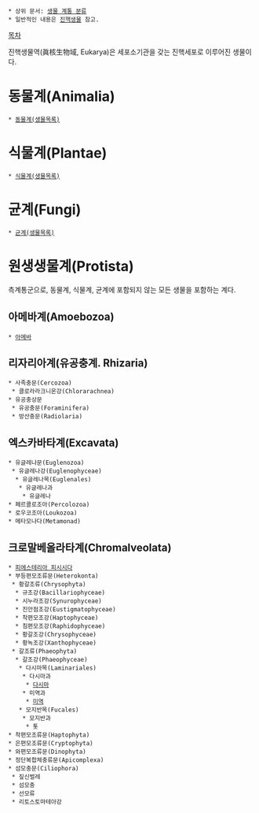  * 상위 문서: [[생물 계통 분류]]
 * 일반적인 내용은 [[진핵생물]] 참고.

[[목차]]

진핵생물역(眞核生物域, Eukarya)은 세포소기관을 갖는 진핵세포로 이루어진 생물이다.

= 동물계(Animalia) =
 * [[동물계(생물목록)]]

= 식물계(Plantae) =
 * [[식물계(생물목록)]]

= 균계(Fungi) =
 * [[균계(생물목록)]]

= 원생생물계(Protista) =
측계통군으로, 동물계, 식물계, 균계에 포함되지 않는 모든 생물을 포함하는 계다.

== 아메바계(Amoebozoa) ==
 * [[아메바]]

== 리자리아계(유공충계. Rhizaria) ==
 * 사족충문(Cercozoa)
  * 클로라라크니온강(Chlorarachnea)
 * 유공충상문
  * 유공충문(Foraminifera)
  * 방산충문(Radiolaria)

== 엑스카바타계(Excavata) ==
 * 유글레나문(Euglenozoa)
  * 유글레나강(Euglenophyceae)
   * 유글레나목(Euglenales)
    * 유글레나과
     * 유글레나
 * 페르콜로조아(Percolozoa)
 * 로우코조아(Loukozoa)
 * 메타모나다(Metamonad)

== 크로말베올라타계(Chromalveolata) ==
 * [[피에스테리아 피시시다]]
 * 부등편모조류문(Heterokonta)
  * 황갈조류(Chrysophyta)
   * 규조강(Bacillariophyceae)
   * 시누라조강(Synurophyceae)
   * 진안점조강(Eustigmatophyceae)
   * 착편모조강(Haptophyceae)
   * 침편모조강(Raphidophyceae)
   * 황갈조강(Chrysophyceae)
   * 황녹조강(Xanthophyceae)
  * 갈조류(Phaeophyta)
   * 갈조강(Phaeophyceae)
    * 다시마목(Laminariales)
     * 다시마과
      * [[다시마]]
     * 미역과
      * [[미역]]
    * 모지반목(Fucales)
     * 모지반과
      * 톳
 * 착편모조류문(Haptophyta)
 * 은편모조류문(Cryptophyta)
 * 와편모조류문(Dinophyta)
 * 정단복합체충류문(Apicomplexa)
 * 섬모충문(Ciliophora)
  * 짚신벌레
  * 섬모충
  * 선모류
  * 리토스토마테아강
